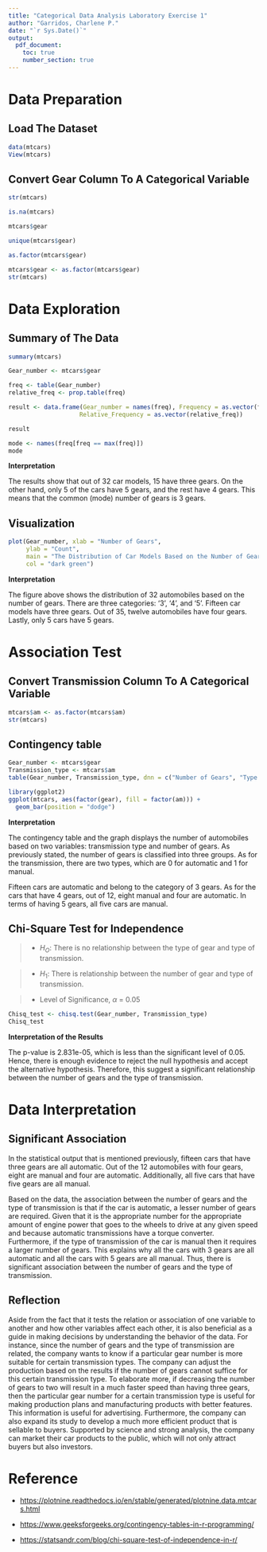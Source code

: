 ---
title: "Categorical Data Analysis Laboratory Exercise 1"
author: "Garridos, Charlene P."
date: "`r Sys.Date()`"
output: 
  pdf_document:
    toc: true
    number_section: true
---

\vspace{1.5in}

# Data Preparation
## Load The Dataset
```{r}
data(mtcars)
View(mtcars)
```

## Convert Gear Column To A Categorical Variable
```{r}
str(mtcars)
```

```{r}
is.na(mtcars)
```

```{r}
mtcars$gear
```

```{r}
unique(mtcars$gear)
```
```{r}
as.factor(mtcars$gear)
```

```{r}
mtcars$gear <- as.factor(mtcars$gear)
str(mtcars)
```

# Data Exploration
## Summary of The Data
```{r}
summary(mtcars)
```
```{r}
Gear_number <- mtcars$gear

freq <- table(Gear_number)
relative_freq <- prop.table(freq)

result <- data.frame(Gear_number = names(freq), Frequency = as.vector(freq), 
                    Relative_Frequency = as.vector(relative_freq))

result
```

```{r}
mode <- names(freq[freq == max(freq)])
mode
```
**Interpretation**

The results show that out of 32 car models, 15 have three gears. On the other hand, only 5 of the cars have 5 gears, and the rest have 4 gears. This means that the common (mode) number of gears is 3 gears.

\vspace{4.2in}
## Visualization
```{r}
plot(Gear_number, xlab = "Number of Gears", 
     ylab = "Count", 
     main = "The Distribution of Car Models Based on the Number of Gears", 
     col = "dark green")
```
**Interpretation**

The figure above shows the distribution of 32 automobiles based on the number of gears. There are three categories: '3', '4', and '5'. Fifteen car models have three gears. Out of 35, twelve automobiles have four gears. Lastly, only 5 cars have 5 gears.

# Association Test

## Convert Transmission Column To A Categorical Variable
```{r}
mtcars$am <- as.factor(mtcars$am)
str(mtcars)
```
## Contingency table
```{r}
Gear_number <- mtcars$gear
Transmission_type <- mtcars$am
table(Gear_number, Transmission_type, dnn = c("Number of Gears", "Type of Transmission")) 
```
```{r, fig.height=4}
library(ggplot2)
ggplot(mtcars, aes(factor(gear), fill = factor(am))) +
  geom_bar(position = "dodge")
```

\vspace{2in}

**Interpretation**

The contingency table and the graph displays the number of automobiles based on two variables: transmission type and number of gears. As previously stated, the number of gears is classified into three groups. As for the transmission, there are two types, which are 0 for automatic and 1 for manual.

Fifteen cars are automatic and belong to the category of 3 gears. As for the cars that have 4 gears, out of 12, eight manual and four are automatic. In terms of having 5 gears, all five cars are manual.

## Chi-Square Test for Independence

>- $H_O$: There is no relationship between the type of gear and type of transmission.

>- $H_1$: There is relationship between the number of gear and type of transmission.

>- Level of Significance, $\alpha$ = 0.05

```{r, warning=FALSE}
Chisq_test <- chisq.test(Gear_number, Transmission_type) 
Chisq_test
```

**Interpretation of the Results**

The p-value is 2.831e-05, which is less than the significant level of 0.05. Hence, there is enough evidence to reject the null hypothesis and accept the alternative hypothesis. Therefore, this suggest a significant relationship between the number of gears and the type of transmission.

# Data Interpretation

## Significant Association 

In the statistical output that is mentioned previously, fifteen cars that have three gears are all automatic. Out of the 12 automobiles with four gears, eight are manual and four are automatic. Additionally, all five cars that have five gears are all manual.   

Based on the data, the association between the number of gears and the type of transmission is that if the car is automatic, a lesser number of gears are required. Given that it is the appropriate number for the appropriate amount of engine power that goes to the wheels to drive at any given speed and because automatic transmissions have a torque converter. Furthermore, if the type of transmission of the car is manual then it requires a larger number of gears. This explains why all the cars with 3 gears are all automatic and all the cars with 5 gears are all manual. Thus, there is significant association between the number of gears and the type of transmission.

## Reflection

Aside from the fact that it tests the relation or association of one variable to another and how other variables affect each other, it is also beneficial as a guide in making decisions by understanding the behavior of the data. For instance, since the number of gears and the type of transmission are related, the company wants to know if a particular gear number is more suitable for certain transmission types. The company can adjust the production based on the results if the number of gears cannot suffice for this certain transmission type. To elaborate more, if decreasing the number of gears to two will result in a much faster speed than having three gears, then the particular gear number for a certain transmission type is useful for making production plans and manufacturing products with better features. This information is useful for advertising. Furthermore, the company can also expand its study to develop a much more efficient product that is sellable to buyers. Supported by science and strong analysis, the company can market their car products to the public, which will not only attract buyers but also investors.
 
# Reference

- <https://plotnine.readthedocs.io/en/stable/generated/plotnine.data.mtcars.html>

- <https://www.geeksforgeeks.org/contingency-tables-in-r-programming/>

- <https://statsandr.com/blog/chi-square-test-of-independence-in-r/>








